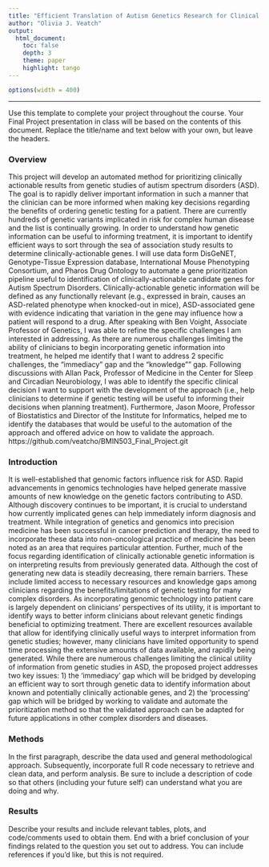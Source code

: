 ```yaml
---
title: "Efficient Translation of Autism Genetics Research for Clinical Decision Support""
author: "Olivia J. Veatch"
output: 
  html_document:
    toc: false 
    depth: 3 
    theme: paper 
    highlight: tango
---
```

```r
options(width = 400)
```  
***
Use this template to complete your project throughout the course. Your Final Project presentation in class will be based on the contents of this document. Replace the title/name and text below with your own, but leave the headers.

### Overview
This project will develop an automated method for prioritizing clinically actionable results from genetic studies of autism spectrum disorders (ASD). The goal is to rapidly deliver important information in such a manner that the clinician can be more informed when making key decisions regarding the benefits of ordering genetic testing for a patient.
There are currently hundreds of genetic variants implicated in risk for complex human disease and the list is continually growing. In order to understand how genetic information can be useful to informing treatment, it is important to identify efficient ways to sort through the sea of association study results to determine clinically-actionable genes. I will use data form DisGeNET, Genotype-Tissue Expression database, International Mouse Phenotyping Consortium, and Pharos Drug Ontology to automate a gene prioritization pipeline useful to identification of clinically-actionable candidate genes for Autism Spectrum Disorders. Clinically-actionable genetic information will be defined as any functionally relevant (e.g., expressed in brain, causes an ASD-related phenotype when knocked-out in mice), ASD-associated gene with evidence indicating that variation in the gene may influence how a patient will respond to a drug. After speaking with Ben Voight, Associate Professor of Genetics, I was able to refine the specific challenges I am interested in addressing. As there are numerous challenges limiting the ability of clinicians to begin incorporating genetic information into treatment, he helped me identify that I want to address 2 specific challenges, the "immediacy" gap and the "knowledge"" gap. Following discussions with Allan Pack, Professor of Medicine in the Center for Sleep and Circadian Neurobiology, I was able to identify the specific clinical decision I want to support with the development of the approach (i.e., help clinicians to determine if genetic testing will be useful to informing their decisions when planning treatment). Furthermore, Jason Moore, Professor of Biostatistics and Director of the Institute for Informatics, helped me to identify the databases that would be useful to the automation of the approach and offered advice on how to validate the approach. https://github.com/veatcho/BMIN503_Final_Project.git


### Introduction 
It is well-established that genomic factors influence risk for ASD. Rapid advancements in genomics technologies have helped generate massive amounts of new knowledge on the genetic factors contributing to ASD. Although discovery continues to be important, it is crucial to understand how currently implicated genes can help immediately inform diagnosis and treatment. While integration of genetics and genomics into precision medicine has been successful in cancer prediction and therapy, the need to incorporate these data into non-oncological practice of medicine has been noted as an area that requires particular attention. Further, much of the focus regarding identification of clinically actionable genetic information is on interpreting results from previously generated data. Although the cost of generating new data is steadily decreasing, there remain barriers. These include limited access to necessary resources and knowledge gaps among clinicians regarding the benefits/limitations of genetic testing for many complex disorders. As incorporating genomic technology into patient care is largely dependent on clinicians’ perspectives of its utility, it is important to identify ways to better inform clinicians about relevant genetic findings beneficial to optimizing treatment.
There are excellent resources available that allow for identifying clinically useful ways to interpret information from genetic studies; however, many clinicians have limited opportunity to spend time processing the extensive amounts of data available, and rapidly being generated. While there are numerous challenges limiting the clinical utility of information from genetic studies in ASD, the proposed project addresses two key issues: 1) the 'immediacy' gap which will be bridged by developing an efficient way to sort through genetic data to identify information about known and potentially clinically actionable genes, and 2) the 'processing' gap which will be bridged by working to validate and automate the prioritization method so that the validated approach can be adapted for future applications in other complex disorders and diseases.


### Methods
In the first paragraph, describe the data used and general methodological approach. Subsequently, incorporate full R code necessary to retrieve and clean data, and perform analysis. Be sure to include a description of code so that others (including your future self) can understand what you are doing and why. 


### Results
Describe your results and include relevant tables, plots, and code/comments used to obtain them. End with a brief conclusion of your findings related to the question you set out to address. You can include references if you'd like, but this is not required.
